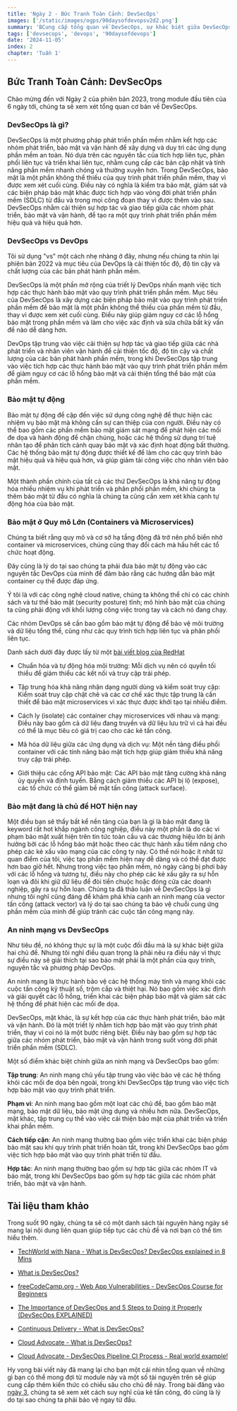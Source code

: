 ```yaml
---
title: 'Ngày 2 - Bức Tranh Toàn Cảnh: DevSecOps'
images: ['/static/images/ogps/90daysofdevopsv2d2.png']
summary: 'BCung cấp tổng quan về DevSecOps, sự khác biệt giữa DevSecOps và DevOps, và tầm quan trọng của bảo mật trong quy trình phát triển phần mềm.'
tags: ['devsecops', 'devops', '90daysofdevops']
date: '2024-11-05'
index: 2
chapter: 'Tuần 1'
---
```


<TOCInline toc={props.toc} asDisclosure />

## Bức Tranh Toàn Cảnh: DevSecOps

Chào mừng đến với Ngày 2 của phiên bản 2023, trong module đầu tiên của 6 ngày tới, chúng ta sẽ xem xét tổng quan cơ bản về DevSecOps.

### DevSecOps là gì?

DevSecOps là một phương pháp phát triển phần mềm nhằm kết hợp các nhóm phát triển, bảo mật và vận hành để xây dựng và duy trì các ứng dụng phần mềm an toàn. Nó dựa trên các nguyên tắc của tích hợp liên tục, phân phối liên tục và triển khai liên tục, nhằm cung cấp các bản cập nhật và tính năng phần mềm nhanh chóng và thường xuyên hơn. Trong DevSecOps, bảo mật là một phần không thể thiếu của quy trình phát triển phần mềm, thay vì được xem xét cuối cùng. Điều này có nghĩa là kiểm tra bảo mật, giám sát và các biện pháp bảo mật khác được tích hợp vào vòng đời phát triển phần mềm (SDLC) từ đầu và trong mọi công đoạn thay vì được thêm vào sau. DevSecOps nhằm cải thiện sự hợp tác và giao tiếp giữa các nhóm phát triển, bảo mật và vận hành, để tạo ra một quy trình phát triển phần mềm hiệu quả và hiệu quả hơn.

### DevSecOps vs DevOps

Tôi sử dụng "vs" một cách nhẹ nhàng ở đây, nhưng nếu chúng ta nhìn lại phiên bản 2022 và mục tiêu của DevOps là cải thiện tốc độ, độ tin cậy và chất lượng của các bản phát hành phần mềm.

DevSecOps là một phần mở rộng của triết lý DevOps nhấn mạnh việc tích hợp các thực hành bảo mật vào quy trình phát triển phần mềm. Mục tiêu của DevSecOps là xây dựng các biện pháp bảo mật vào quy trình phát triển phần mềm để bảo mật là một phần không thể thiếu của phần mềm từ đầu, thay vì được xem xét cuối cùng. Điều này giúp giảm nguy cơ các lỗ hổng bảo mật trong phần mềm và làm cho việc xác định và sửa chữa bất kỳ vấn đề nào dễ dàng hơn.

DevOps tập trung vào việc cải thiện sự hợp tác và giao tiếp giữa các nhà phát triển và nhân viên vận hành để cải thiện tốc độ, độ tin cậy và chất lượng của các bản phát hành phần mềm, trong khi DevSecOps tập trung vào việc tích hợp các thực hành bảo mật vào quy trình phát triển phần mềm để giảm nguy cơ các lỗ hổng bảo mật và cải thiện tổng thể bảo mật của phần mềm.

### Bảo mật tự động

Bảo mật tự động đề cập đến việc sử dụng công nghệ để thực hiện các nhiệm vụ bảo mật mà không cần sự can thiệp của con người. Điều này có thể bao gồm các phần mềm bảo mật giám sát mạng để phát hiện các mối đe dọa và hành động để chặn chúng, hoặc các hệ thống sử dụng trí tuệ nhân tạo để phân tích cảnh quay bảo mật và xác định hoạt động bất thường. Các hệ thống bảo mật tự động được thiết kế để làm cho các quy trình bảo mật hiệu quả và hiệu quả hơn, và giúp giảm tải công việc cho nhân viên bảo mật.

Một thành phần chính của tất cả các thứ DevSecOps là khả năng tự động hóa nhiều nhiệm vụ khi phát triển và phân phối phần mềm, khi chúng ta thêm bảo mật từ đầu có nghĩa là chúng ta cũng cần xem xét khía cạnh tự động hóa của bảo mật.

### Bảo mật ở Quy mô Lớn (Containers và Microservices)

Chúng ta biết rằng quy mô và cơ sở hạ tầng động đã trở nên phổ biển nhờ container và microservices, chúng cũng thay đổi cách mà hầu hết các tổ chức hoạt động.

Đây cũng là lý do tại sao chúng ta phải đưa bảo mật tự động vào các nguyên tắc DevOps của mình để đảm bảo rằng các hướng dẫn bảo mật container cụ thể được đáp ứng.

Ý tôi là với các công nghệ cloud native, chúng ta không thể chỉ có các chính sách và tư thế bảo mật (security posture) tĩnh; mô hình bảo mật của chúng ta cũng phải động với khối lượng công việc trong tay và cách nó đang chạy.

Các nhóm DevOps sẽ cần bao gồm bảo mật tự động để bảo vệ môi trường và dữ liệu tổng thể, cũng như các quy trình tích hợp liên tục và phân phối liên tục.

Danh sách dưới đây được lấy từ một [bài viết blog của RedHat](https://www.redhat.com/en/topics/devops/what-is-devsecops)

- Chuẩn hóa và tự động hóa môi trường: Mỗi dịch vụ nên có quyền tối thiểu để giảm thiểu các kết nối và truy cập trái phép.

- Tập trung hóa khả năng nhận dạng người dùng và kiểm soát truy cập: Kiểm soát truy cập chặt chẽ và các cơ chế xác thực tập trung là cần thiết để bảo mật microservices vì xác thực được khởi tạo tại nhiều điểm.

- Cách ly (isolate) các container chạy microservices với nhau và mạng: Điều này bao gồm cả dữ liệu đang truyền và dữ liệu lưu trữ vì cả hai đều có thể là mục tiêu có giá trị cao cho các kẻ tấn công.

- Mã hóa dữ liệu giữa các ứng dụng và dịch vụ: Một nền tảng điều phối container với các tính năng bảo mật tích hợp giúp giảm thiểu khả năng truy cập trái phép.

- Giới thiệu các cổng API bảo mật: Các API bảo mật tăng cường khả năng ủy quyền và định tuyến. Bằng cách giảm thiểu các API bị lộ (expose), các tổ chức có thể giảm bề mặt tấn công (attack surface).

### Bảo mật đang là chủ đề HOT hiện nay

Một điều bạn sẽ thấy bất kể nền tảng của bạn là gì là bảo mật đang là keyword rất hot khắp ngành công nghiệp, điều này một phần là do các vi phạm bảo mật xuất hiện trên tin tức toàn cầu và các thương hiệu lớn bị ảnh hưởng bởi các lỗ hổng bảo mật hoặc theo các thực hành xấu tiềm năng cho phép các kẻ xấu vào mạng của các công ty này. Có thể nói hoặc ít nhất từ quan điểm của tôi, việc tạo phần mềm hiện nay dễ dàng và có thể đạt được hơn bao giờ hết. Nhưng trong việc tạo phần mềm, nó ngày càng bị phơi bày với các lỗ hổng và tương tự, điều này cho phép các kẻ xấu gây ra sự hỗn loạn và đôi khi giữ dữ liệu để đòi tiền chuộc hoặc đóng cửa các doanh nghiệp, gây ra sự hỗn loạn. Chúng ta đã thảo luận về DevSecOps là gì nhưng tôi nghĩ cũng đáng để khám phá khía cạnh an ninh mạng của vector tấn công (attack vector) và lý do tại sao chúng ta bảo vệ chuỗi cung ứng phần mềm của mình để giúp tránh các cuộc tấn công mạng này.

### An ninh mạng vs DevSecOps

Như tiêu đề, nó không thực sự là một cuộc đối đầu mà là sự khác biệt giữa hai chủ đề. Nhưng tôi nghĩ điều quan trọng là phải nêu ra điều này vì thực sự điều này sẽ giải thích tại sao bảo mật phải là một phần của quy trình, nguyên tắc và phương pháp DevOps.

An ninh mạng là thực hành bảo vệ các hệ thống máy tính và mạng khỏi các cuộc tấn công kỹ thuật số, trộm cắp và thiệt hại. Nó bao gồm việc xác định và giải quyết các lỗ hổng, triển khai các biện pháp bảo mật và giám sát các hệ thống để phát hiện các mối đe dọa.

DevSecOps, mặt khác, là sự kết hợp của các thực hành phát triển, bảo mật và vận hành. Đó là một triết lý nhằm tích hợp bảo mật vào quy trình phát triển, thay vì coi nó là một bước riêng biệt. Điều này bao gồm sự hợp tác giữa các nhóm phát triển, bảo mật và vận hành trong suốt vòng đời phát triển phần mềm (SDLC).

Một số điểm khác biệt chính giữa an ninh mạng và DevSecOps bao gồm:

**Tập trung**: An ninh mạng chủ yếu tập trung vào việc bảo vệ các hệ thống khỏi các mối đe dọa bên ngoài, trong khi DevSecOps tập trung vào việc tích hợp bảo mật vào quy trình phát triển.

**Phạm vi**: An ninh mạng bao gồm một loạt các chủ đề, bao gồm bảo mật mạng, bảo mật dữ liệu, bảo mật ứng dụng và nhiều hơn nữa. DevSecOps, mặt khác, tập trung cụ thể vào việc cải thiện bảo mật của phát triển và triển khai phần mềm.

**Cách tiếp cận**: An ninh mạng thường bao gồm việc triển khai các biện pháp bảo mật sau khi quy trình phát triển hoàn tất, trong khi DevSecOps bao gồm việc tích hợp bảo mật vào quy trình phát triển từ đầu.

**Hợp tác**: An ninh mạng thường bao gồm sự hợp tác giữa các nhóm IT và bảo mật, trong khi DevSecOps bao gồm sự hợp tác giữa các nhóm phát triển, bảo mật và vận hành.

## Tài liệu tham khảo

Trong suốt 90 ngày, chúng ta sẽ có một danh sách tài nguyên hàng ngày sẽ mang lại nội dung liên quan giúp tiếp tục các chủ đề và nơi bạn có thể tìm hiểu thêm.

- [TechWorld with Nana - What is DevSecOps? DevSecOps explained in 8 Mins](https://www.youtube.com/watch?v=nrhxNNH5lt0&list=PLsKoqAvws1pvg7qL7u28_OWfXwqkI3dQ1&index=1&t=19s)

- [What is DevSecOps?](https://www.youtube.com/watch?v=J73MELGF6u0&list=PLsKoqAvws1pvg7qL7u28_OWfXwqkI3dQ1&index=2&t=1s)

- [freeCodeCamp.org - Web App Vulnerabilities - DevSecOps Course for Beginners](https://www.youtube.com/watch?v=F5KJVuii0Yw&list=PLsKoqAvws1pvg7qL7u28_OWfXwqkI3dQ1&index=3&t=67s)

- [The Importance of DevSecOps and 5 Steps to Doing it Properly (DevSecOps EXPLAINED)](https://www.youtube.com/watch?v=KaoPQLyWq_g&list=PLsKoqAvws1pvg7qL7u28_OWfXwqkI3dQ1&index=4&t=13s)

- [Continuous Delivery - What is DevSecOps?](https://www.youtube.com/watch?v=NdvMUcWNlFw&list=PLsKoqAvws1pvg7qL7u28_OWfXwqkI3dQ1&index=5&t=6s)

- [Cloud Advocate - What is DevSecOps?](https://www.youtube.com/watch?v=a2y4Oj5wrZg&list=PLsKoqAvws1pvg7qL7u28_OWfXwqkI3dQ1&index=6)

- [Cloud Advocate - DevSecOps Pipeline CI Process - Real world example!](https://www.youtube.com/watch?v=ipe08lFQZU8&list=PLsKoqAvws1pvg7qL7u28_OWfXwqkI3dQ1&index=7&t=204s)

Hy vọng bài viết này đã mang lại cho bạn một cái nhìn tổng quan về những gì bạn có thể mong đợi từ module này và một số tài nguyên trên sẽ giúp cung cấp thêm kiến thức có chiều sâu cho chủ đề này. Trong bài đăng vào [ngày 3](https://vntechies.dev/courses/90-ngay-devops-v2/ngay-3-tu-duy-nhu-mot-ke-tan-cong), chúng ta sẽ xem xét cách suy nghĩ của kẻ tấn công, đó cũng là lý do tại sao chúng ta phải bảo vệ ngay từ đầu.
